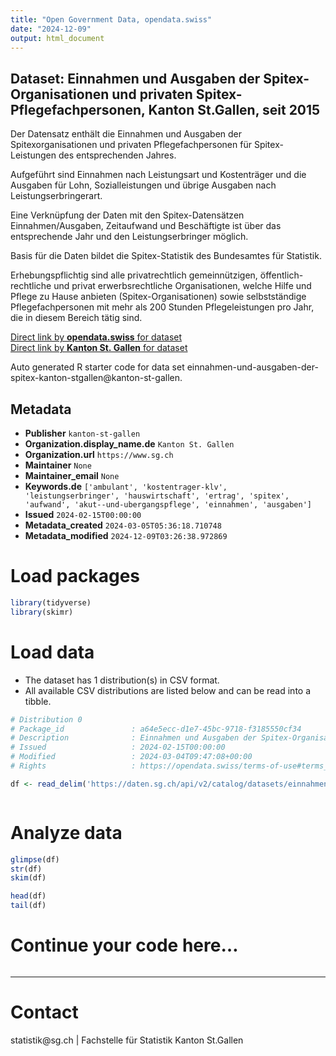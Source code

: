 ```yaml
---
title: "Open Government Data, opendata.swiss"
date: "2024-12-09"
output: html_document
---
```


## Dataset: Einnahmen und Ausgaben der Spitex-Organisationen und privaten Spitex-Pflegefachpersonen, Kanton St.Gallen, seit 2015

Der Datensatz enthält die Einnahmen und Ausgaben der Spitexorganisationen und privaten Pflegefachpersonen für Spitex-Leistungen des entsprechenden Jahres.







Aufgeführt sind Einnahmen nach Leistungsart und Kostenträger und die Ausgaben für Lohn, Sozialleistungen und übrige Ausgaben nach Leistungserbringerart.



Eine Verknüpfung der Daten mit den Spitex-Datensätzen Einnahmen/Ausgaben, Zeitaufwand und Beschäftigte ist über das entsprechende Jahr und den Leistungserbringer möglich.







Basis für die Daten bildet die Spitex-Statistik des Bundesamtes für Statistik.







Erhebungspflichtig sind alle privatrechtlich gemeinnützigen, öffentlich-rechtliche und privat erwerbsrechtliche Organisationen, welche Hilfe und Pflege zu Hause anbieten (Spitex-Organisationen) sowie selbstständige Pflegefachpersonen mit mehr als 200 Stunden Pflegeleistungen pro Jahr, die in diesem Bereich tätig sind.

[Direct link by **opendata.swiss** for dataset](https://opendata.swiss/de/dataset/einnahmen-und-ausgaben-der-spitex-organisationen-und-privaten-spitex-pflegefachpersonen-ka-2015)<br>
[Direct link by **Kanton St. Gallen** for dataset](https://daten.sg.ch/explore/dataset/einnahmen-und-ausgaben-der-spitex-kanton-stgallen/)

Auto generated R starter code for data set einnahmen-und-ausgaben-der-spitex-kanton-stgallen@kanton-st-gallen.

## Metadata

- **Publisher** `kanton-st-gallen`
- **Organization.display_name.de** `Kanton St. Gallen`
- **Organization.url** `https://www.sg.ch`
- **Maintainer** `None`
- **Maintainer_email** `None`
- **Keywords.de** `['ambulant', 'kostentrager-klv', 'leistungserbringer', 'hauswirtschaft', 'ertrag', 'spitex', 'aufwand', 'akut--und-ubergangspflege', 'einnahmen', 'ausgaben']`
- **Issued** `2024-02-15T00:00:00`
- **Metadata_created** `2024-03-05T05:36:18.710748`
- **Metadata_modified** `2024-12-09T03:26:38.972869`


# Load packages

```r

library(tidyverse)
library(skimr)

```

# Load data

-   The dataset has 1 distribution(s) in CSV format.
-   All available CSV distributions are listed below and can be read into a tibble.

```r

# Distribution 0
# Package_id               : a64e5ecc-d1e7-45bc-9718-f3185550cf34
# Description              : Einnahmen und Ausgaben der Spitex-Organisationen und privaten Spitex-Pflegefachpersonen, Kanton St.Gallen, seit 2015 (csv)
# Issued                   : 2024-02-15T00:00:00
# Modified                 : 2024-03-04T09:47:08+00:00
# Rights                   : https://opendata.swiss/terms-of-use#terms_by

df <- read_delim('https://daten.sg.ch/api/v2/catalog/datasets/einnahmen-und-ausgaben-der-spitex-kanton-stgallen/exports/csv?use_labels=true')



```

# Analyze data

```r

glimpse(df)
str(df)
skim(df)

head(df)
tail(df)

```

# Continue your code here...

```r

```

------------------------------------------------------------------------

# Contact

statistik@sg.ch | Fachstelle für Statistik Kanton St.Gallen
